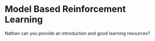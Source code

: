 # Model Based Reinforcement Learning

Nathan can you provide an introduction and good learning resources?
